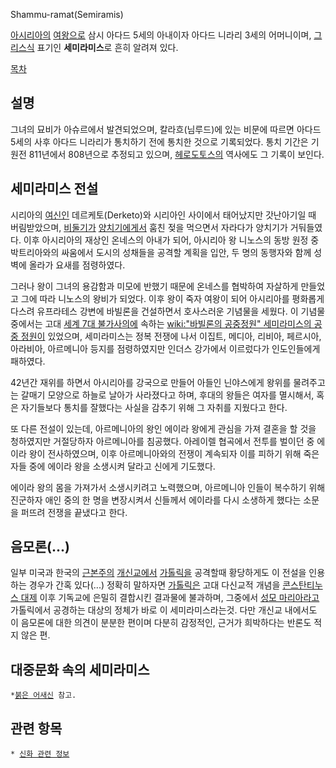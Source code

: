 Shammu-ramat(Semiramis)

[[아시리아]]의 [[여왕]]으로 삼시 아다드 5세의 아내이자 아다드 니라리 3세의 어머니이며, [[그리스]]식 표기인 '''세미라미스'''로 흔히 알려져 있다.

[[목차]]

== 설명 ==
그녀의 묘비가 아슈르에서 발견되었으며, 칼라흐(님루드)에 있는 비문에 따르면 아다드 5세의 사후 아다드 니라리가 통치하기 전에 통치한 것으로 기록되었다. 통치 기간은 기원전 811년에서 808년으로 추정되고 있으며, [[헤로도토스]]의 역사에도 그 기록이 보인다.

== 세미라미스 전설 ==
시리아의 [[여신]]인 데르케토(Derketo)와 시리아인 사이에서 태어났지만 갓난아기일 때 버림받았으며, [[비둘기]]가 [[양치기]]에게서 훔친 젖을 먹으면서 자라다가 양치기가 거둬들였다. 이후 아시리아의 재상인 온네스의 아내가 되어, 아시리아 왕 니노스의 동방 원정 중 박트리아와의 싸움에서 도시의 성채들을 공격할 계획을 입안, 두 명의 동행자와 함께 성벽에 올라가 요새를 점령하였다.

그러나 왕이 그녀의 용감함과 미모에 반했기 때문에 온네스를 협박하여 자살하게 만들었고 그에 따라 니노스의 왕비가 되었다. 이후 왕이 죽자 여왕이 되어 아시리아를 평화롭게 다스려 유프라테스 강변에 바빌론을 건설하면서 호사스러운 기념물을 세웠다. 이 기념물 중에서는 고대 [[세계 7대 불가사의]]에 속하는 [[wiki:"바빌론의 공중정원" 세미라미스의 공중 정원]]이 있었으며, 세미라미스는 정복 전쟁에 나서 이집트, 메디아, 리비아, 페르시아, 아라비아, 아르메니아 등지를 점령하였지만 인더스 강가에서 이르렀다가 인도인들에게 패하였다.

42년간 재위를 하면서 아시리아를 강국으로 만들어 아들인 닌야스에게 왕위를 물려주고는 갈매기 모양으로 하늘로 날아가 사라졌다고 하며, 후대의 왕들은 여자를 멸시해서, 혹은 자기들보다 통치를 잘했다는 사실을 감추기 위해 그 자취를 지웠다고 한다.

또 다른 전설이 있는데, 아르메니아의 왕인 에이라 왕에게 관심을 가져 결혼을 할 것을 청하였지만 거절당하자 아르메니아를 침공했다. 아레이렐 협곡에서 전투를 벌이던 중 에이라 왕이 전사하였으며, 이후 아르메니아와의 전쟁이 계속되자 이를 피하기 위해 죽은 자들 중에 에이라 왕을 소생시켜 달라고 신에게 기도했다.

에이라 왕의 몸을 가져가서 소생시키려고 노력했으며, 아르메니아 인들이 복수하기 위해 진군하자 애인 중의 한 명을 변장시켜서 신들께서 에이라를 다시 소생하게 했다는 소문을 퍼뜨려 전쟁을 끝냈다고 한다.

== 음모론(...) ==
일부 미국과 한국의 [[근본주의]] [[개신교]]에서 [[가톨릭]]을 공격할때 황당하게도 이 전설을 인용하는 경우가 간혹 있다(...) 정확히 말하자면 [[가톨릭]]은 고대 다신교적 개념을 [[콘스탄티누스 대제]] 이후 기독교에 은밀히 결합시킨 결과물에 불과하며, 그중에서 [[성모 마리아]]라고 가톨릭에서 공경하는 대상의 정체가 바로 이 세미라미스라는것. 다만 개신교 내에서도 이 음모론에 대한 의견이 분분한 편이며 다분히 감정적인, 근거가 희박하다는 반론도 적지 않은 편.

== 대중문화 속의 세미라미스 ==
 *[[붉은 어새신]] 참고.

== 관련 항목 ==
 * [[신화 관련 정보]]
